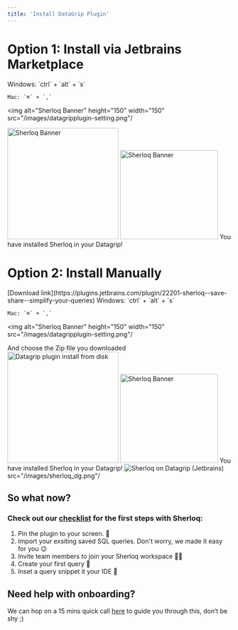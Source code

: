 ```yaml
---
title: 'Install DataGrip Plugin'
---
```



# Option 1: Install via Jetbrains Marketplace
<Steps>

 <Step title="Open DataGrip Settings">
    Windows: `ctrl` + `alt` + `s` 

    
    Mac: `⌘` + `,`

  <img alt="Sherloq Banner"
  height="150" width="150" 
  src="/images/datagripplugin-setting.png"/
  >

  </Step>

  <Step title="Click 'Plugins' on the left side and search for 'Sherloq'">
  <img alt="Sherloq Banner"
  height="250" width="250" 
  src="/images/datagripplugin-install-plugin.png"/
  >
  </Step>
  <Step title="Click install & Restart your IDE">
  <img alt="Sherloq Banner"
  height="200" width="220" 
  src="/images/datagripplugin-restart-ide.png"/
  >
  </Step>
   <Step title="Congratulations 🚀" icon='party-horn'>
    You have installed Sherloq in your Datagrip! 
  </Step>
</Steps>

# Option 2: Install Manually
<Steps>

<Step title="Download Jetbrains Sherloq Plugin (Zip File)">
[Download link](https://plugins.jetbrains.com/plugin/22201-sherloq--save-share--simplify-your-queries)
</Step>

<Step title="Open DataGrip Settings">
    Windows: `ctrl` + `alt` + `s` 

    
    Mac: `⌘` + `,`

  <img alt="Sherloq Banner"
  height="150" width="150" 
  src="/images/datagripplugin-setting.png"/
  >

  </Step>

  <Step title="Click 'Plugins'-> 'Installed' tab -> click on the gear icon -> 'Install Plugin from Disk'">
  And choose the Zip file you downloaded
  <img alt="Datagrip plugin install from disk"
  height="250" width="250" 
  src="/images/dg_install_from_disk.png"/
  >
  </Step>

<Step title="Click install & Restart your IDE">
  <img alt="Sherloq Banner"
  height="200" width="220" 
  src="/images/datagripplugin-restart-ide.png"/
  >
  </Step>
   <Step title="Congratulations 🚀" icon='party-horn'>
    You have installed Sherloq in your Datagrip! 
  </Step>
</Steps>

<Frame caption = "Sherloq Plugin on top of Datagrip">
<img alt="Sherloq on Datagrip (Jetbrains)"
  
  src="/images/sherloq_dg.png"/
  >
  </Frame>
  

## So what now?
### Check out our [checklist](/checklist) for the first steps with Sherloq: 

1. Pin the plugin to your screen. 📌
2. Import your exsiting saved SQL queries. Don't worry, we made it easy for you 😉
3. Invite team members to join your Sherloq workspace 🤝🏻 
4. Create your first query 📄
5. Inset a query snippet it your IDE 🏃




## Need help with onboarding?
We can hop on a 15 mins quick call [here](https://calendly.com/noy-twerski/hello?month=2024-10) to guide you through this, don’t be shy ;)

